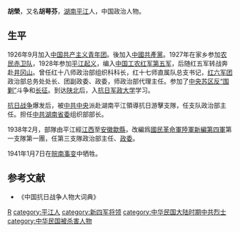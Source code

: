 {{Otheruses|other=名为胡荣的其他人物|胡荣}}

'''胡榮'''{{BD|1909年||1941年|catIdx=H胡}}，又名'''胡萼芬'''，[[湖南|湖南]][[平江|平江]]人，中国政治人物。

== 生平 ==
1926年9月加入[[中国共产主义青年团|中国共产主义青年团]]。後加入[[中國共產黨|中國共產黨]]。1927年在家乡参加[[农民|农民]][[赤卫队|赤卫队]]，1928年参加[[平江起义|平江起义]]，编入[[中国工农红军第五军|中国工农红军第五军]]，后随红五军转战奔赴[[井冈山|井冈山]]。曾任红十八师政治部组织科科长，红十七师直属队总支书记，[[红六军团|红六军团]]政治部总务处处长、团副政委、政委，师政治部代理主任。参加了[[中央苏区|中央苏区]][[反围剿战争|反“围剿”]]斗争和[[长征|长征]]。到达[[陕北|陕北]]后，入[[抗日军政大学|抗日军政大学]]学习。

[[抗日战争|抗日战争]]爆发后，被[[中共中央|中共中央]]派赴湖南平江領導抗日游擊支隊，任支队政治部主任。担任[[中共湖南省委|中共湖南省委]]组织部部长。

1938年2月，部隊由平江經[[江西|江西]]至[[安徽|安徽]][[歙縣|歙縣]]，改編爲[[國民革命軍陸軍新編第四軍|國民革命軍陸軍新編第四軍]]第一支隊第一團，任第三支隊政治部主任、[[政委|政委]]。

1941年1月7日在[[皖南事变|皖南事变]]中牺牲。

== 参考文献 ==
*《中国抗日战争人物大词典》

{{Authority control}}
{{DEFAULTSORT:Hu胡}}
[[category:胡姓|R]]
[[category:平江人|category:平江人]]
[[category:新四军将领|category:新四军将领]]
[[category:中华民国大陆时期中共烈士|category:中华民国大陆时期中共烈士]]
[[category:中华民国被杀害人物|category:中华民国被杀害人物]]
